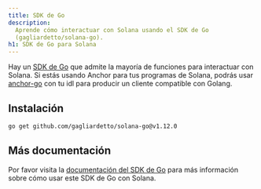 ```yaml
---
title: SDK de Go
description:
  Aprende cómo interactuar con Solana usando el SDK de Go
  (gagliardetto/solana-go).
h1: SDK de Go para Solana
---
```


Hay un [SDK de Go](https://github.com/gagliardetto/solana-go) que admite la
mayoría de funciones para interactuar con Solana. Si estás usando Anchor para
tus programas de Solana, podrás usar
[anchor-go](https://github.com/gagliardetto/anchor-go) con tu idl para producir
un cliente compatible con Golang.

## Instalación

```bash title="Terminal"
go get github.com/gagliardetto/solana-go@v1.12.0
```

## Más documentación

Por favor visita la
[documentación del SDK de Go](https://github.com/gagliardetto/solana-go?tab=readme-ov-file#installation)
para más información sobre cómo usar este SDK de Go con Solana.
